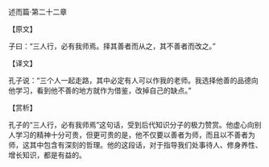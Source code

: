 

述而篇·第二十二章

【原文】

子曰：“三人行，必有我师焉。择其善者而从之，其不善者而改之。”

【译文】

孔子说：“三个人一起走路，其中必定有人可以作我的老师。我选择他善的品德向他学习，看到他不善的地方就作为借鉴，改掉自己的缺点。”

【赏析】

孔子的“三人行，必有我师焉”这句话，受到后代知识分子的极力赞赏。他虚心向别人学习的精神十分可贵，但更可贵的是，他不仅要以善者为师，而且以不善者为师，这其中包含有深刻的哲理。他的这段话，对于指导我们处事待人、修身养性、增长知识，都是有益的。

